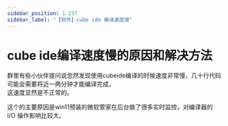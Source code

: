 ```yaml
---
sidebar_position: 1.237
sidebar_label: "【软件】cube ide 编译速度慢"
---
```


# cube ide编译速度慢的原因和解决方法

群里有些小伙伴提问说忽然发现使用cubeide编译的时候速度非常慢，几十行代码可能会需要将近一两分钟才能编译完成，  
这速度显然是不正常的。

这个的主要原因是win11预装的微软管家在后台做了很多实时监控，对编译器的 I/O 操作影响比较大。

